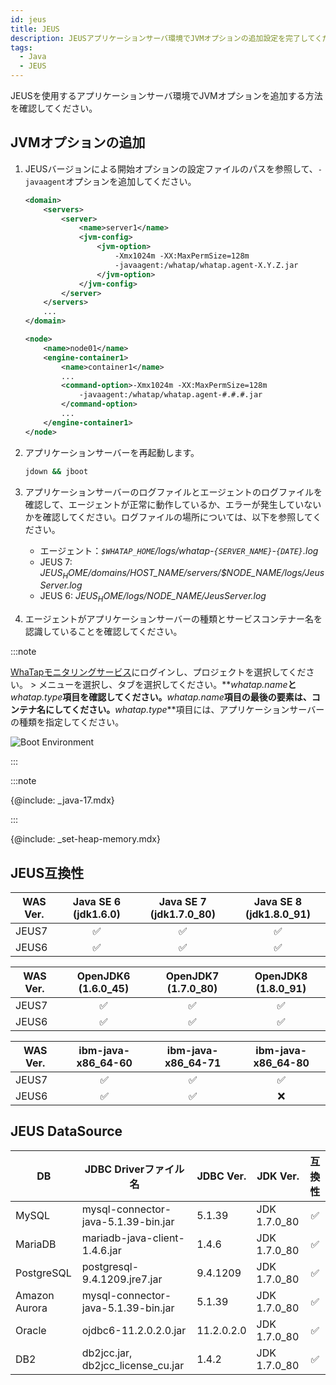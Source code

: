 ```yaml
---
id: jeus
title: JEUS
description: JEUSアプリケーションサーバ環境でJVMオプションの追加設定を完了してください。
tags:
  - Java
  - JEUS
---
```



JEUSを使用するアプリケーションサーバ環境でJVMオプションを追加する方法を確認してください。

## JVMオプションの追加

1.  JEUSバージョンによる開始オプションの設定ファイルのパスを参照して、`-javaagent`オプションを追加してください。

    <Tabs>
    <TabItem value='jeus7' label='JEUS 7' default>

    ```xml title="$JEUS_HOME/domains/jeus_domain/config.xml" {6-9} showLineNumbers
    <domain>
        <servers>
            <server>
                <name>server1</name>
                <jvm-config>
                    <jvm-option>
                        -Xmx1024m -XX:MaxPermSize=128m
                        -javaagent:/whatap/whatap.agent-X.Y.Z.jar
                    </jvm-option>
                </jvm-config>
            </server>
        </servers>
        ...
    </domain>
    ```

    </TabItem>
    <TabItem value='jeus6' label='JEUS 6'>

    ```xml title="$JEUS_HOME/config/$hostname/JEUSMain.xml" {6-9} showLineNumbers
    <node>
        <name>node01</name>
        <engine-container1>
            <name>container1</name>
            ...
            <command-option>-Xmx1024m -XX:MaxPermSize=128m
                -javaagent:/whatap/whatap.agent-#.#.#.jar
            </command-option>
            ...
        </engine-container1>
    </node>
    ```

    </TabItem>
    </Tabs>

2.  アプリケーションサーバーを再起動します。

    ```bash
    jdown && jboot
    ```

3.  アプリケーションサーバーのログファイルとエージェントのログファイルを確認して、エージェントが正常に動作しているか、エラーが発生していないかを確認してください。ログファイルの場所については、以下を参照してください。

    -   エージェント：_`$WHATAP_HOME`/logs/whatap-`{SERVER_NAME}`-`{DATE}`.log_
    -   JEUS 7: _$JEUS_HOME/domains/$HOST_NAME/servers/$NODE_NAME/logs/JeusServer.log_
    -   JEUS 6: _$JEUS_HOME/logs/$NODE_NAME/JeusServer.log_

4.  エージェントがアプリケーションサーバーの種類とサービスコンテナー名を認識していることを確認してください。

:::note

[WhaTapモニタリングサービス](https://service.whatap.io/)にログインし、プロジェクトを選択してください。<Cmdname sid="TTL00901" className="uitext" /> > <Cmdname sid="instance_performance_analysis" className="uitext" />メニューを選択し、<Cmdname sid="runtime_boot_env" className="uitext" />タブを選択してください。**_whatap.name_**と**_whatap.type_**項目を確認してください。**_whatap.name_**項目の最後の要素は、コンテナ名にしてください。**_whatap.type_**項目には、アプリケーションサーバーの種類を指定してください。

![Boot Environment](https://img.whatap.io/media/agent_java/install/380.png)

:::

:::note

{@include: _java-17.mdx} 

:::

{@include: _set-heap-memory.mdx}

## JEUS互換性

| WAS Ver. |       Java SE 6 (jdk1.6.0)      |     Java SE 7 (jdk1.7.0_80)     |     Java SE 8 (jdk1.8.0_91)     |
| -------- | :-----------------------------: | :-----------------------------: | :-----------------------------: |
| JEUS7    | <span class='emoji-ok'>✅</span> | <span class='emoji-ok'>✅</span> | <span class='emoji-ok'>✅</span> |
| JEUS6    | <span class='emoji-ok'>✅</span> | <span class='emoji-ok'>✅</span> | <span class='emoji-ok'>✅</span> |

| WAS Ver. |       OpenJDK6 (1.6.0_45)       |       OpenJDK7 (1.7.0_80)       |       OpenJDK8 (1.8.0_91)       |
| -------- | :-----------------------------: | :-----------------------------: | :-----------------------------: |
| JEUS7    | <span class='emoji-ok'>✅</span> | <span class='emoji-ok'>✅</span> | <span class='emoji-ok'>✅</span> |
| JEUS6    | <span class='emoji-ok'>✅</span> | <span class='emoji-ok'>✅</span> | <span class='emoji-ok'>✅</span> |

| WAS Ver. |        ibm-java-x86_64-60       |        ibm-java-x86_64-71       |        ibm-java-x86_64-80       |
| -------- | :-----------------------------: | :-----------------------------: | :-----------------------------: |
| JEUS7    | <span class='emoji-ok'>✅</span> | <span class='emoji-ok'>✅</span> | <span class='emoji-ok'>✅</span> |
| JEUS6    | <span class='emoji-ok'>✅</span> | <span class='emoji-ok'>✅</span> | <span class='emoji-no'>❌</span> |

## JEUS DataSource

| DB            | JDBC Driverファイル名                    | JDBC Ver.  | JDK Ver.     |               互換性               |
| ------------- | ----------------------------------- | ---------- | ------------ | :-----------------------------: |
| MySQL         | mysql-connector-java-5.1.39-bin.jar | 5.1.39     | JDK 1.7.0_80 | <span class='emoji-ok'>✅</span> |
| MariaDB       | mariadb-java-client-1.4.6.jar       | 1.4.6      | JDK 1.7.0_80 | <span class='emoji-ok'>✅</span> |
| PostgreSQL    | postgresql-9.4.1209.jre7.jar        | 9.4.1209   | JDK 1.7.0_80 | <span class='emoji-ok'>✅</span> |
| Amazon Aurora | mysql-connector-java-5.1.39-bin.jar | 5.1.39     | JDK 1.7.0_80 | <span class='emoji-ok'>✅</span> |
| Oracle        | ojdbc6-11.2.0.2.0.jar               | 11.2.0.2.0 | JDK 1.7.0_80 | <span class='emoji-ok'>✅</span> |
| DB2           | db2jcc.jar, db2jcc_license_cu.jar   | 1.4.2      | JDK 1.7.0_80 | <span class='emoji-ok'>✅</span> |
